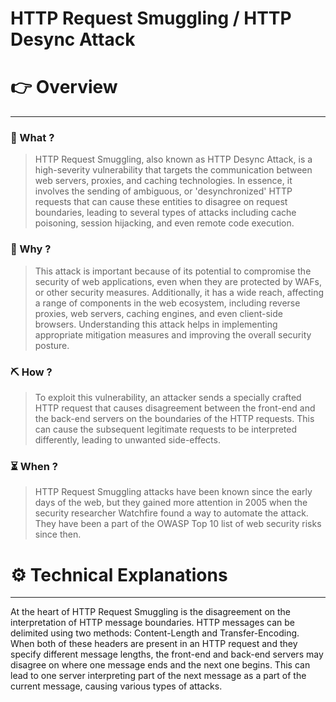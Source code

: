 # HTTP Request Smuggling / HTTP Desync Attack


# 👉 Overview

---

### 👀 What ?

> HTTP Request Smuggling, also known as HTTP Desync Attack, is a high-severity vulnerability that targets the communication between web servers, proxies, and caching technologies. In essence, it involves the sending of ambiguous, or 'desynchronized' HTTP requests that can cause these entities to disagree on request boundaries, leading to several types of attacks including cache poisoning, session hijacking, and even remote code execution.
> 

### 🧐 Why ?

> This attack is important because of its potential to compromise the security of web applications, even when they are protected by WAFs, or other security measures. Additionally, it has a wide reach, affecting a range of components in the web ecosystem, including reverse proxies, web servers, caching engines, and even client-side browsers. Understanding this attack helps in implementing appropriate mitigation measures and improving the overall security posture.
> 

### ⛏️ How ?

> To exploit this vulnerability, an attacker sends a specially crafted HTTP request that causes disagreement between the front-end and the back-end servers on the boundaries of the HTTP requests. This can cause the subsequent legitimate requests to be interpreted differently, leading to unwanted side-effects.
> 

### ⏳ When ?

> HTTP Request Smuggling attacks have been known since the early days of the web, but they gained more attention in 2005 when the security researcher Watchfire found a way to automate the attack. They have been a part of the OWASP Top 10 list of web security risks since then.
> 

# ⚙️ Technical Explanations

---

At the heart of HTTP Request Smuggling is the disagreement on the interpretation of HTTP message boundaries. HTTP messages can be delimited using two methods: Content-Length and Transfer-Encoding. When both of these headers are present in an HTTP request and they specify different message lengths, the front-end and back-end servers may disagree on where one message ends and the next one begins. This can lead to one server interpreting part of the next message as a part of the current message, causing various types of attacks.
